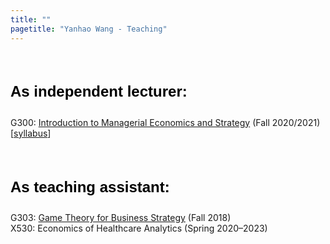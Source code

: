 ```yaml
---
title: ""
pagetitle: "Yanhao Wang - Teaching"
---
```


<link rel="stylesheet" href="style.css" type="text/css">
<br>

### <span style="color:Black;font-family:'Arial';font-size:18pt;font-weight:bold;line-height:2em">As independent lecturer:<span>

G300: [Introduction to Managerial Economics and Strategy](https://kelley.iu.edu/faculty-research/courses/course.html?ID=BUS-G300-63) (Fall 2020/2021) [[syllabus](files/course/G300_Fall2021_Syllabus.pdf)]

<br>

### <span style="color:Black;font-family:'Arial';font-size:18pt;font-weight:bold;line-height:2em">As teaching assistant:<span>

G303: [Game Theory for Business Strategy](https://kelley.iu.edu/faculty-research/courses/course.html?ID=BUS-G303-64) (Fall 2018) <br /> 
X530: Economics of Healthcare Analytics (Spring 2020--2023)

